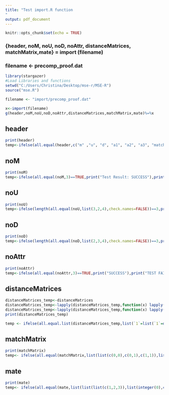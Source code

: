 ```yaml
---
title: "Test import.R function
"
output: pdf_document
---
```


```r
knitr::opts_chunk$set(echo = TRUE)
```

### {header, noM, noU, noD, noAttr, distanceMatrices, matchMatrix,mate} = import (filename)
### filename <- precomp_proof.dat

```r

library(stargazer)
#Load Libraries and functions
setwd("C:/Users/Christina/Desktop/mse-r/MSE-R")
source("mse.R")

filename <- "import/precomp_proof.dat"

x<-import(filename)
g(header,noM,noU,noD,noAttr,distanceMatrices,matchMatrix,mate)%=%x

```


## header 
```r
print(header)
temp<-ifelse(all.equal(header,c("m" ,"u", "d", "a1", "a2", "a3", "match"))==TRUE,print("Test Result: SUCCESS"),print("Test Result: TEST FAILED"))
```

## noM 
```r
print(noM)
temp<-ifelse(all.equal(noM,3)==TRUE,print("Test Result: SUCCESS"),print("Test Result: TEST FAILED"))
```

## noU 
```r
print(noU)
temp<-ifelse(length(all.equal(noU,list(3,2,4),check.names=FALSE))==3,print("Test Result: SUCCESS"),print("Test Result: TEST FAILED"))
```

## noD 
```r
print(noD)
temp<-ifelse(length(all.equal(noD,list(2,3,4),check.names=FALSE))==3,print("Test Result: SUCCESS"),print("Test Result: TEST FAILED"))
```

## noAttr 
```r
print(noAttr)
temp<-ifelse(all.equal(noAttr,3)==TRUE,print("SUCCESS"),print("TEST FAILED"))
```

## distanceMatrices
```r
distanceMatrices_temp<-distanceMatrices
distanceMatrices_temp<-lapply(distanceMatrices_temp,function(x) lapply(x, function(y){ colnames(y)<-c();y}))
distanceMatrices_temp<-lapply(distanceMatrices_temp,function(x) lapply(x, function(y){ rownames(y)<-c();y}))
print(distanceMatrices_temp)

temp <- ifelse(all.equal.list(distanceMatrices_temp,list(`1`=list(`1`=data.frame(" "=c("d1111","d1121")," "=c("d1112","d1122")," "=c("d1113","d1123"), check.names = FALSE,stringsAsFactors = FALSE),`2`=data.frame(" "=c("d1211","d1221")," "=c("d1212","d1222")," "=c("d1213","d1223"), check.names = FALSE,stringsAsFactors = FALSE),`3`=data.frame(" "=c("d1311","d1321")," "=c("d1312","d1322")," "=c("d1313","d1323"), check.names = FALSE,stringsAsFactors = FALSE)),`2`=list(`1`=data.frame(" "=c("d2111","d2121","d2131")," "=c("d2112","d2122","d2132")," "=c("d2113","d2123","d2133"), check.names = FALSE,stringsAsFactors = FALSE),`2`=data.frame(" "=c("d2211","d2221","d2231")," "=c("d2212","d2222","d2232")," "=c("d2213","d2223","d2233"), check.names = FALSE,stringsAsFactors = FALSE)),`3`=list(`1`=data.frame(" "=c("d3111","d3121","d3131","d3141")," "=c("d3112","d3122","d3132","d3142")," "=c("d3113","d3123","d3133","d3143"), check.names = FALSE,stringsAsFactors = FALSE),`2`=data.frame(" "=c("d3211","d3221","d3231","d3241")," "=c("d3212","d3222","d3232","d3242")," "=c("d3213","d3223","d3233","d3243"), check.names = FALSE,stringsAsFactors = FALSE),`3`=data.frame(" "=c("d3311","d3321","d3331","d3341")," "=c("d3312","d3322","d3332","d3342")," "=c("d3313","d3323","d3333","d3343"), check.names = FALSE,stringsAsFactors = FALSE),`4`=data.frame(" "=c("d3411","d3421","d3431","d3441")," "=c("d3412","d3422","d3432","d3442")," "=c("d3413","d3423","d3433","d3443"), check.names = FALSE,stringsAsFactors = FALSE))),check.names=FALSE,check.attributes=FALSE)==TRUE,print("Test Result: SUCCESS"),print("Test Result: TEST FAILED"))
```

## matchMatrix
```r
print(matchMatrix)
temp<- ifelse(all.equal(matchMatrix,list(list(c(0,0),c(0,1),c(1,1)),list(c(0,1,0),c(0,1,0)),list(c(1,1,0,0),c(1,0,1,1),c(1,0,1,0),c(1,1,1,1))))==TRUE,print("Test Result: SUCCESS"),print("Test Result: TEST FAILED"))
```

## mate
```r
print(mate)
temp<- ifelse(all.equal(mate,list(list(list(c(1,2,3)),list(integer(0),c(2),c(1,2))),list(list(c(1,2)),list(2,2)),list(list(c(1,2,3,4)),list(c(1,2),c(1,3,4),c(1,3),c(1,2,3,4)))))==TRUE,print("Test Result: SUCCESS"),print("Test Result: TEST FAILED"))
```


